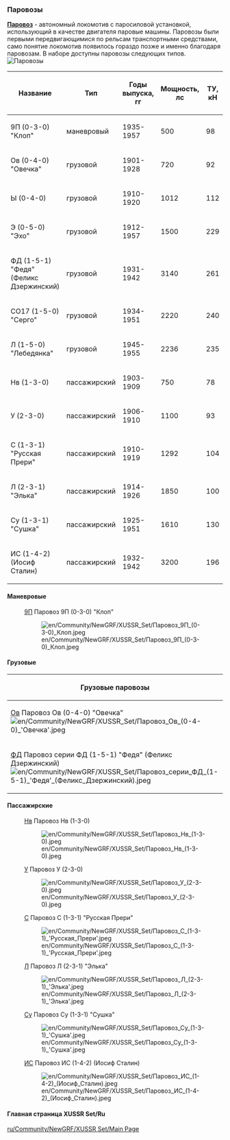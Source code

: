 === Паровозы ===
[https://ru.wikipedia.org/wiki/Паровоз '''Паровоз'''] - автономный локомотив с паросиловой установкой, использующий в качестве двигателя паровые машины. Паровозы были первыми передвигающимися по рельсам транспортными средствами, само понятие локомотив появилось гораздо позже и именно благодаря паровозам.
В наборе доступны паровозы следующих типов.
[[File:en/Паровозы.png|frame| Паровозы]]

{|class="wikitable sortable"
|-
! Название
! Тип
! Годы выпуска,  <br>гг
! Мощность,<br>лс
! ТУ,<br>кН
! Правила сборки
|-
|9П (0-3-0) "Клоп"
|маневровый
|1935-1957
|500
|98
|только 1 секция
|-
| Ов (0-4-0) "Овечка"
|грузовой
| 1901-1928
| 720
| 92
|только 1 секция
|-
|  Ы (0-4-0) 
|грузовой
| 1910-1920
| 1012
| 112
|только 1 секция
|-
|  Э (0-5-0) "Эхо"
|грузовой
| 1912-1957
| 1500
| 229
|только 1 секция
|-
| ФД (1-5-1) "Федя" (Феликс Дзержинский)
|грузовой
| 1931-1942
| 3140
| 261
|только 1 секция
|-
| СО17 (1-5-0) "Серго"
|грузовой
| 1934-1951
| 2220
| 240
|только 1 секция
|-
| Л (1-5-0) "Лебедянка"
|грузовой
| 1945-1955
| 2236
| 235
|только 1 секция
|-
|Нв (1-3-0)
|пассажирский
| 1903-1909
| 750
| 78
|только 1 секция
|-
|У (2-3-0) 
|пассажирский
| 1906-1910
| 1100
| 93
|только 1 секция
|-
| С (1-3-1) "Русская Прери"
|пассажирский
| 1910-1919
|1292
| 104
|только 1 секция
|-
| Л (2-3-1) "Элька"
|пассажирский
| 1914-1926
| 1850
| 100
|только 1 секция
|-
| Су (1-3-1) "Сушка"
|пассажирский
| 1925-1951
| 1610
| 130
|только 1 секция
|-
| ИС (1-4-2) (Иосиф Сталин)
|пассажирский
| 1932-1942
| 3200
| 196
|только 1 секция
|}

==== Маневровые==== 
: [https://ru.wikipedia.org/wiki/9П 9П] Паровоз 9П (0-3-0) "Клоп"
:[[File:en/Community/NewGRF/XUSSR Set/Паровоз 9П (0-3-0) Клоп.jpeg]]

====Грузовые====
{| class="wikitable sortable mw-collapsible" style="margin-left: auto; margin-right: auto; border: none;"
|-
! Грузовые паровозы
|-
|[https://ru.wikipedia.org/wikiПаровоз_О#.D0.9F.D0.B0.D1.80.D0.BE.D0.B2.D0.BE.D0.B7.D1.8B_.D1.81.D0.B5.D1.80.D0.B8.D0.B9_.D0.9E.D0.B2_.D0.B8_.D0.9E.D0.BA Ов] Паровоз Ов (0-4-0) "Овечка" <br> [[File:en/Community/NewGRF/XUSSR Set/Паровоз Ов (0-4-0) 'Овечка'.jpeg]] || [https://ru.wikipedia.org/wiki/Паровоз_Ы Ы] Паровоз Ы (0-4-0) <br>[[File:en/Community/NewGRF/XUSSR Set/Паровоз Ы (0-4-0).jpeg]] || [https://ru.wikipedia.org/wiki/Паровоз_Э Э] Паровоз Э (0-5-0) "Эхо" <br>
[[File:en/Community/NewGRF/XUSSR Set/Паровоз Э (0-5-0) 'Эхо'.jpeg]]
|-
|[https://ru.wikipedia.org/wiki/ФД ФД] Паровоз серии ФД (1-5-1) "Федя" (Феликс Дзержинский) <br> [[File:en/Community/NewGRF/XUSSR Set/Паровоз серии ФД (1-5-1) 'Федя' (Феликс Дзержинский).jpeg]] || [https://ru.wikipedia.org/wiki/СО_(паровоз) СО17] Паровоз СО17 (1-5-0) "Серго" <br> [[File:en/Community/NewGRF/XUSSR Set/Паровоз СО17 (1-5-0) 'Серьго'.jpeg]] || [https://ru.wikipedia.org/wiki/Паровоз_Л Л] Паровоз Л (1-5-0) "Лебедянка" <br> [[File:en/Community/NewGRF/XUSSR Set/Паровоз Л (1-5-0) 'Лебедянка'.jpeg]]
|}

====Пассажирские====

: [https://ru.wikipedia.org/wiki/Паровоз_Н Нв] Паровоз Нв (1-3-0)
:[[File:en/Community/NewGRF/XUSSR Set/Паровоз Нв (1-3-0).jpeg]] 

: [https://ru.wikipedia.org/wiki/Паровоз_У У] Паровоз У (2-3-0) 
:[[File:en/Community/NewGRF/XUSSR Set/Паровоз У (2-3-0).jpeg]]

: [https://ru.wikipedia.org/wiki/Паровоз_С С] Паровоз С (1-3-1) "Русская Прери"
:[[File:en/Community/NewGRF/XUSSR Set/Паровоз С (1-3-1) 'Русская Прери'.jpeg]]

: [https://ru.wikipedia.org/wiki/Паровоз_Л Л] Паровоз Л (2-3-1) "Элька"
: [[File:en/Community/NewGRF/XUSSR Set/Паровоз Л (2-3-1) 'Элька'.jpeg]]

: [https://ru.wikipedia.org/wiki/Су_(паровоз) Су]  Паровоз Су (1-3-1) "Сушка"
:[[File:en/Community/NewGRF/XUSSR Set/Паровоз Су (1-3-1) 'Сушка'.jpeg]]

: [https://ru.wikipedia.org/wiki/ИС_(паровоз) ИС] Паровоз ИС (1-4-2) (Иосиф Сталин)
:[[File:en/Community/NewGRF/XUSSR Set/Паровоз ИС (1-4-2) (Иосиф Сталин).jpeg]]

====Главная страница XUSSR Set/Ru====
[[ru/Community/NewGRF/XUSSR Set/Main Page]]
